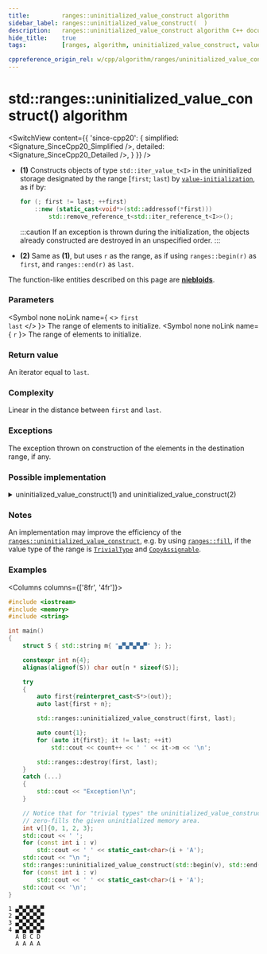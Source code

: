 ```yaml
---
title:         ranges::uninitialized_value_construct algorithm
sidebar_label: ranges::uninitialized_value_construct(  )
description:   ranges::uninitialized_value_construct algorithm C++ documentation
hide_title:    true
tags:          [ranges, algorithm, uninitialized_value_construct, value_construct, uninitialized, clone]

cppreference_origin_rel: w/cpp/algorithm/ranges/uninitialized_value_construct
---
```



<!----------------- Codes ---------------------->


# std::ranges::uninitialized_value_construct() algorithm

<SwitchView content={{
	'since-cpp20': {
		simplified:	<Signature_SinceCpp20_Simplified />,
		detailed:	<Signature_SinceCpp20_Detailed />,
	}
}} />

- **(1)** Constructs objects of type `std::iter_value_t<I>` in the uninitialized storage designated by the range [`first`; `last`)
  by [`value-initialization`](#), as if by:
  ```cpp
  for (; first != last; ++first)
      ::new (static_cast<void*>(std::addressof(*first)))
          std::remove_reference_t<std::iter_reference_t<I>>();
  ```
  :::caution
  If an exception is thrown during the initialization, the objects already constructed are destroyed in an unspecified order.
  :::

- **(2)** Same as **(1)**, but uses `r` as the range, as if using `ranges::begin(r)` as `first`, and `ranges::end(r)` as `last`.

The function-like entities described on this page are [**niebloids**](/docs/std/algo/niebloids).

### Parameters

<SymbolTable>

  <Symbol none noLink name={ <> <code>first</code> <br/> <code>last</code> </> }>
    The range of elements to initialize.
  </Symbol>
  <Symbol none noLink name={ <code>r</code> }>
    The range of elements to initialize.
  </Symbol>

</SymbolTable>

### Return value

An iterator equal to `last`.

### Complexity

Linear in the distance between `first` and `last`.

### Exceptions

The exception thrown on construction of the elements in the destination range, if any.

### Possible implementation

<details>
<summary>uninitialized_value_construct(1) and uninitialized_value_construct(2)</summary>

```cpp
truct uninitialized_value_construct_fn
{
    template<no-throw-forward-iterator I, no-throw-sentinel-for<I> S>
    requires std::default_initializable<std::iter_value_t<I>>
    I operator()(I first, S last) const
    {
        using T = std::remove_reference_t<std::iter_reference_t<I>>;
        if constexpr (std::is_trivial_v<T> && std::is_copy_assignable_v<T>)
            return ranges::fill(first, last, T());
        I rollback{first};
        try
        {
            for (; !(first == last); ++first)
                ::new (const_cast<void*>(static_cast<const volatile void*>
                    (std::addressof(*first)))) T();
            return first;
        }
        catch (...) // rollback: destroy constructed elements
        {
            for (; rollback != first; ++rollback)
                ranges::destroy_at(std::addressof(*rollback));
            throw;
        }
    }

    template<no-throw-forward-range R>
    requires std::default_initializable<ranges::range_value_t<R>>
    ranges::borrowed_iterator_t<R>
    operator()(R&& r) const
    {
        return (*this)(ranges::begin(r), ranges::end(r));
    }
};

inline constexpr uninitialized_value_construct_fn uninitialized_value_construct{};
```

</details>

### Notes

An implementation may improve the efficiency of the [`ranges::uninitialized_value_construct`](#), e.g. by using
[`ranges::fill`](/docs/std/algo/ranges/fill), if the value type of the range is [`TrivialType`](/docs/named_req/TrivialType) and [`CopyAssignable`](/docs/named_req/CopyAssignable).

### Examples

<Columns columns={['8fr', '4fr']}>
<div>

```cpp title='Main.cpp' showLineNumbers
#include <iostream>
#include <memory>
#include <string>

int main()
{
    struct S { std::string m{ "▄▀▄▀▄▀▄▀" }; };

    constexpr int n{4};
    alignas(alignof(S)) char out[n * sizeof(S)];

    try
    {
        auto first{reinterpret_cast<S*>(out)};
        auto last{first + n};

        std::ranges::uninitialized_value_construct(first, last);

        auto count{1};
        for (auto it{first}; it != last; ++it)
            std::cout << count++ << ' ' << it->m << '\n';

        std::ranges::destroy(first, last);
    }
    catch (...)
    {
        std::cout << "Exception!\n";
    }

    // Notice that for "trivial types" the uninitialized_value_construct
    // zero-fills the given uninitialized memory area.
    int v[]{0, 1, 2, 3};
    std::cout << ' ';
    for (const int i : v)
        std::cout << ' ' << static_cast<char>(i + 'A');
    std::cout << "\n ";
    std::ranges::uninitialized_value_construct(std::begin(v), std::end(v));
    for (const int i : v)
        std::cout << ' ' << static_cast<char>(i + 'A');
    std::cout << '\n';
}
```

</div>
<div>

```plaintext title="Output"
1 ▄▀▄▀▄▀▄▀
2 ▄▀▄▀▄▀▄▀
3 ▄▀▄▀▄▀▄▀
4 ▄▀▄▀▄▀▄▀
  A B C D
  A A A A
```

</div>
</Columns>
